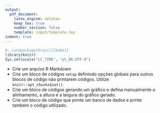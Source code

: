 ```yaml
---
output:
  pdf_document:
    latex_engine: xelatex
    keep_tex: true
    number_section: false
    template: input/template.tex
indent: true
---
```


```r
#- \usepackage[brazil]{babel}
library(knitr)
Sys.setlocale("LC_TIME", "pt_BR.UTF-8")
```

\begin{center}
\begin{Large}
Atividade 7
\end{Large}
\end{center}

\vspace{0.5cm}

- Crie um arquivo R Markdown
- Crie um bloco de códigos `setup` definindo opções globais para outros blocos de código não printarem códigos. Utilize `knitr::opt_chunks$set()`.
- Crie um bloco de códigos gerando um gráfico e defina manualmente o alinhamento, a altura e a largura do gráfico gerado.
- Crie um bloco de código que printe um banco de dados e printe também o código utilizado.
